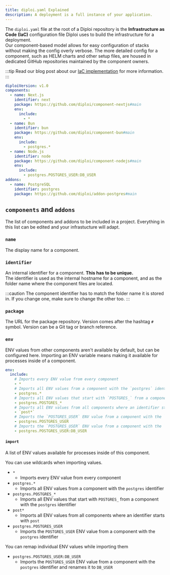 ```yaml
---
title: diploi.yaml Explained
description: A deployment is a full instance of your application.
---
```


The `diploi.yaml` file at the root of a Diploi repository is the **Infrastructure as Code (IaC)** configuration file Diploi uses to build the infrastructure for a deployment.   
Our component-based model allows for easy configuration of stacks without making the config overly verbose.
The more detailed config for a component, such as HELM charts and other setup files, are housed in dedicated GitHub repositories maintained by the component owners.

:::tip
  Read our blog post about our [IaC implementation](https://dev.to/diploi/how-we-solved-infrastructure-as-code-2ldn) for more information.
:::

```yaml
diploiVersion: v1.0
components:
  - name: Next.js
    identifier: next
    package: https://github.com/diploi/component-nextjs#main
    env:
      include:
        - *
  - name: Bun
    identifier: bun
    package: https://github.com/diploi/component-bun#main
    env:
      include:
        - postgres.*
  - name: Node.js
    identifier: node
    package: https://github.com/diploi/component-nodejs#main
    env:
      include:
        - postgres.POSTGRES_USER:DB_USER
addons:
  - name: PostgreSQL
    identifier: postgres
    package: https://github.com/diploi/addon-postgres#main
```

## `components` and `addons`

The list of components and addons to be included in a project. Everything in this list can be edited and your infrastucture will adapt.

### `name`

The display name for a component. 

### `identifier`

An internal identifier for a component. **This has to be unique.**   
The identifier is used as the internal hostname for a component, and as the folder name where the component files are located.

:::caution
  The component identifier has to match the folder name it is stored in. If you change one, make sure to change the other too.
:::

### `package`

The URL for the package repository.
Version comes after the hashtag `#` symbol. Version can be a Git tag or branch reference.

### `env`

ENV values from other components aren't available by default, but can be configured here.
Importing an ENV variable means making it available for processes inside of a component.


```yaml
env:
  include:
    # Imports every ENV value from every component
    - *
    # Imports all ENV values from a component with the `postgres` identifier
    - postgres.*
    # Imports all ENV values that start with `POSTGRES_` from a component with the `postgres` identifier
    - postgres.POSTGRES_*
    # Imports all ENV values from all components where an identifier starts with `post`
    - `post*`
    # Imports the `POSTGRES_USER` ENV value from a component with the `postgres` identifier
    - postgres.POSTGRES_USER
    # Imports the `POSTGRES_USER` ENV value from a component with the `postgres` identifier and renames it to `DB_USER`
    - postgres.POSTGRES_USER:DB_USER
```

#### `import`

A list of ENV values available for processes inside of this component.

You can use wildcards when importing values.
- `*`
  - Imports every ENV value from every component
- `postgres.*`
  - Imports all ENV values from a component with the `postgres` identifier
- `postgres.POSTGRES_*`
  - Imports all ENV values that start with `POSTGRES_` from a component with the `postgres` identifier
- `post*`
  - Imports all ENV values from all components where an identifier starts with `post`
- `postgres.POSTGRES_USER`
  - Imports the `POSTGRES_USER` ENV value from a component with the `postgres` identifier

You can remap individual ENV values while importing them
- `postgres.POSTGRES_USER:DB_USER`
  - Imports the `POSTGRES_USER` ENV value from a component with the `postgres` identifier and renames it to `DB_USER`